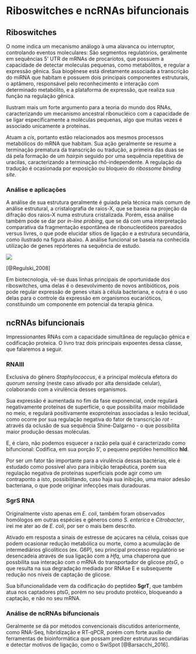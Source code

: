 # Riboswitches e ncRNAs bifuncionais

## Riboswitches

O nome indica um mecanismo análogo à uma alavanca ou interruptor, controlando eventos moleculares: São segmentos regulatórios, geralmente em sequências 5' UTR de mRNAs de procariotos, que possuem a capacidade de detectar moleculas pequenas, como metabólitos, e regular a expressão gênica. Sua biogênese está diretamente associada a transcrição do miRNA que habitam e possuem dois principais componentes estruturais, o aptâmero, responsável pelo reconhecimento e interação com determinado metabólito, e a plataforma de expressão, que realiza sua função na regulação gênica.

Ilustram mais um forte argumento para a teoria do mundo dos RNAs, caracterizando um mecanismo ancestral ribonucléico com a capacidade de se ligar especificamente a moléculas pequenas, algo que muitas vezes é associado unicamente a proteínas.

Atuam a *cis*, portanto estão relacionados aos mesmos processos metabólicos do mRNA que habitam. Sua ação geralmente se resume a terminação prematura da transcrição ou tradução, a primeira das duas se dá pela formação de um *hairpin* seguido por uma sequência repetitiva de uracilas, caracterizando a terminação rhô-independente. A regulação da tradução é ocasionada por exposição ou bloqueio do *ribossome binding site*.

### Análise e aplicações

A análise de sua estrutura geralmente é guiada pela técnica mais comum de análise estrutural, a cristalografia de raios-X, que se baseia na projeção da difração dos raios-X numa estrutura cristalizada. Porém, essa análise também pode se dar por *in-line probing*, que se dá com uma interpretação comparativa da fragmentação espontânea de ribonucleotídeos pareados versus livres, o que pode elucidar sítios de ligação e a estrutura secundária, como ilustrado na figura abaixo. A análise funcional se baseia na conhecida utilização de genes repórteres na sequência de estudo. 

![](./pics/inlineprob.png)

[@Regulski_2008]

Em biotecnologia, vê-se duas linhas principais de oportunidade dos riboswitches, uma delas é o desevolvimento de novos antibióticos, pois pode regular expressão de genes vitais à célula bacteriana, e outra é o uso delas para o controle da expressão em organismos eucarióticos, constituindo um componente em potencial da terapia gênica.

## ncRNAs bifuncionais

Impressionantes RNAs com a capacidade simultânea de regulação gênica e codificação proteica. O livro traz dois principais expoentes dessa classe, que falaremos a seguir.

### RNAIII

Exclusiva do gênero *Staphylococcus*, é a principal molécula efetora do *quorum sensing* (neste caso ativado por alta densidade celular), colaborando com a virulência desses organismos. 

Sua expressão é aumentada no fim da fase exponencial, onde regulará negativamente proteínas de superfície, o que possibilita maior mobilidade no meio, e regulará positivamente exoproteínas associadas a lesão tecidual, como ocorre por sua regulação negativa do fator de transcrição *rot* - através da oclusão de sua sequência Shine-Dalgarno - o que possibilita maior produção dessas moléculas.

E, é claro, não podemos esquecer a razão pela qual é caracterizado como bifuncional: Codifica, em sua porção 5', o pequeno peptídeo hemolítico **hld**.

Por ser um fator tão importante para a virulência dessas bactérias, ele é estudado como possível alvo para inibição terapêutica, porém sua regulação negativa de proteínas superficiais pode agir como um contraponto a isto, possibilitando, caso haja sua inibição, uma maior adesão bacteriana, o que pode originar infecções mais duradouras.

### SgrS RNA

Originalmente visto apenas em *E. coli*, também foram observados homólogos em outras espécies e gêneros como *S. enterica* e *Citrobacter*, irei me ater ao de *E. coli*, por ser o mais bem descrito.

Ativado em resposta a sinais de estresse de açúcares na célula, coisas que podem ocasionar redução metabólica ou morte, como a acumulação de intermediários glicolíticos (ex. G6P), seu principal processo regulatório se desencadeia através de sua ligação com a *Hfq*, uma chaperona que possbilita sua interação com o mRNA do transportador de glicose *ptsG*, o que resulta na sua degradação mediada por RNAse E e subsequente redução nos níveis de captação de glicose.

Sua bifuncionalidade vem da codificação do peptídeo **SgrT**, que também atua nos captadores ptsG, porém no seu produto protéico, bloqueando a captação, e não no seu mRNA.

### Análise de ncRNAs bifuncionais

Geralmente se dá por métodos convencionais discutidos anteriormente, como RNA-Seq, hibridização e RT-qPCR, porém com forte auxílio de ferramentas de bioinformática que possam predizer estruturas secundárias e detectar motivos de ligação, como o SwiSpot [@Barsacchi_2016]. 
